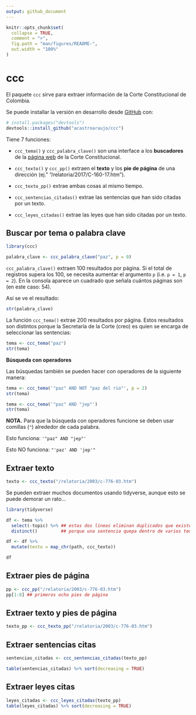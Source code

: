 ```yaml
---
output: github_document
---
```


<!-- README.md is generated from README.Rmd. Please edit that file -->

```r
knitr::opts_chunk$set(
  collapse = TRUE,
  comment = ">",
  fig.path = "man/figures/README-",
  out.width = "100%"
)
```

# ccc

<!-- badges: start -->
<!-- badges: end -->

El paquete `ccc` sirve para extraer información de la Corte Constitucional de Colombia. 

Se puede installar la versión en desarrollo desde [GitHub](https://github.com/) con:

``` r
# install.packages("devtools")
devtools::install_github("acastroaraujo/ccc")
```

Tiene 7 funciones:

- `ccc_tema()` y `ccc_palabra_clave()` son una interface a los __buscadores__ de la [página web](https://www.corteconstitucional.gov.co/relatoria/) de la Corte Constitucional.

- `ccc_texto()` y `ccc_pp()` extraen el __texto__ y los __pie de página__ de una dirección (ej." "/relatoria/2017/C-160-17.htm").

- `ccc_texto_pp()` extrae ambas cosas al mismo tiempo.

- `ccc_sentencias_citadas()` extrae las sentencias que han sido citadas por un texto.

- `ccc_leyes_citadas()` extrae las leyes que han sido citadas por un texto.


## Buscar por tema o palabra clave

```r
library(ccc)
```

```r
palabra_clave <- ccc_palabra_clave("paz", p = 0)
```

`ccc_palabra_clave()` extraen 100 resultados por página. Si el total de registros supera los 100, se necesita aumentar el argumento `p` (i.e. `p = 1`, `p = 2`). En la consola aparece un cuadrado que señala cuántos páginas son (en este caso: 54).

Así se ve el resultado:

```r
str(palabra_clave)
```

La función `ccc_tema()` extrae 200 resultados por página. Estos resultados son distintos porque la Secretaría de la Corte (creo) es quien se encarga de seleccionar las sentencias:

```r
tema <- ccc_tema("paz")
str(tema)
```

__Búsqueda con operadores__

Las búsquedas también se pueden hacer con operadores de la siguiente manera:

```r
tema <- ccc_tema('"paz" AND NOT "paz del rio"', p = 2)
str(tema)

tema <- ccc_tema('"paz" AND "jep"')
str(tema)
```

__NOTA.__ Para que la búsqueda con operadores funcione se deben usar comillas (`"`) alrededor de cada palabra.

Esto funciona: `'"paz" AND "jep"'`

Esto NO funciona: `"'paz' AND 'jep'"`

## Extraer texto

```r
texto <- ccc_texto("/relatoria/2003/c-776-03.htm")
```

Se pueden extraer muchos documentos usando tidyverse, aunque esto se puede demorar un rato...

```r
library(tidyverse)

df <- tema %>% 
  select(-topic) %>% ## estas dos líneas eliminan duplicados que existen
  distinct()         ## porque una sentencia quepa dentro de varios temas

df <- df %>% 
  mutate(texto = map_chr(path, ccc_texto))

df
```

## Extraer pies de página

```r
pp <- ccc_pp("/relatoria/2003/c-776-03.htm")
pp[1:8] ## primeros ocho pies de página
```

## Extraer texto y pies de página

```r
texto_pp <- ccc_texto_pp("/relatoria/2003/c-776-03.htm")
```

## Extraer sentencias citas

```r
sentencias_citadas <- ccc_sentencias_citadas(texto_pp)

table(sentencias_citadas) %>% sort(decreasing = TRUE)
```

## Extraer leyes citas

```r
leyes_citadas <- ccc_leyes_citadas(texto_pp)
table(leyes_citadas) %>% sort(decreasing = TRUE)
```



